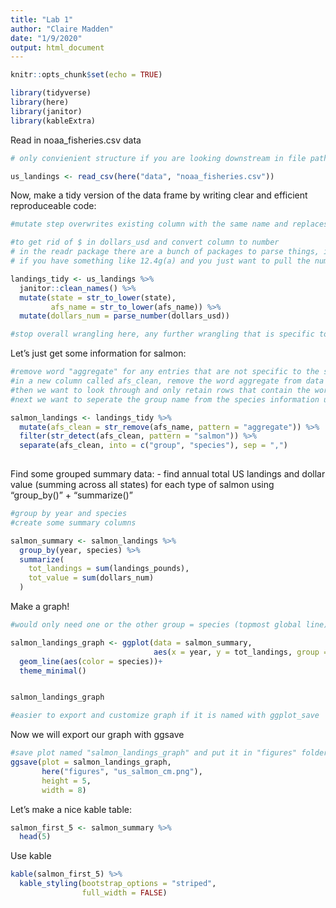 ```yaml
---
title: "Lab 1"
author: "Claire Madden"
date: "1/9/2020"
output: html_document
---
```


```r
knitr::opts_chunk$set(echo = TRUE)

library(tidyverse)
library(here)
library(janitor)
library(kableExtra)

```

Read in noaa_fisheries.csv data

```r
# only convienient structure if you are looking downstream in file pathways : us_landings <- read_csv("data/noaa_fisheries.csv")

us_landings <- read_csv(here("data", "noaa_fisheries.csv"))

```

Now, make a tidy version of the data frame by writing clear and efficient reproduceable code:
```r
#mutate step overwrites existing column with the same name and replaces existing data with the lowercase version , mutate (make a new column called "state", which is a lowercase version of what is contained in the existing column "state")

#to get rid of $ in dollars_usd and convert column to number
# in the readr package there are a bunch of packages to parse things, including parse_number
# if you have something like 12.4g(a) and you just want to pull the numbers out

landings_tidy <- us_landings %>% 
  janitor::clean_names() %>% 
  mutate(state = str_to_lower(state),
         afs_name = str_to_lower(afs_name)) %>% 
  mutate(dollars_num = parse_number(dollars_usd))

#stop overall wrangling here, any further wrangling that is specific to a species or whatever do in a seperate df

```

Let's just get some information for salmon:

```r
#remove word "aggregate" for any entries that are not specific to the species level in afs_name
#in a new column called afs_clean, remove the word aggregate from data in the afs_name column
#then we want to look through and only retain rows that contain the word "salmon", can't use just filter because that requires an exact match and we would have to do one for every species, need to ask true/false is a specified string detected. combined with filter if returns true it will keep the row if false it will delete the row
#next we want to seperate the group name from the species information using tidyr seperate function. seperate(within afs_clean df, columns to put the data into, specify delimiter)

salmon_landings <- landings_tidy %>% 
  mutate(afs_clean = str_remove(afs_name, pattern = "aggregate")) %>% 
  filter(str_detect(afs_clean, pattern = "salmon")) %>% 
  separate(afs_clean, into = c("group", "species"), sep = ",")
  

```

Find some grouped summary data:
- find annual total US landings and dollar value (summing across all states) for each type of salmon using "group_by()" + "summarize()"

```r
#group by year and species
#create some summary columns

salmon_summary <- salmon_landings %>% 
  group_by(year, species) %>% 
  summarize(
    tot_landings = sum(landings_pounds),
    tot_value = sum(dollars_num)
  )

```

Make a graph!

```r
#would only need one or the other group = species (topmost global line) or color = species (in geom_line aes())

salmon_landings_graph <- ggplot(data = salmon_summary,
                                aes(x = year, y = tot_landings, group = species))+
  geom_line(aes(color = species))+
  theme_minimal()


salmon_landings_graph

#easier to export and customize graph if it is named with ggplot_save 
```

Now we will export our graph with ggsave

```r
#save plot named "salmon_landings_graph" and put it in "figures" folder and name it "us_salmon_cm.png", default dimension is 7X7
ggsave(plot = salmon_landings_graph,
       here("figures", "us_salmon_cm.png"),
       height = 5,
       width = 8)


```

Let's make a nice kable table:
```r
salmon_first_5 <- salmon_summary %>% 
  head(5)

```

Use kable
```r
kable(salmon_first_5) %>% 
  kable_styling(bootstrap_options = "striped", 
                full_width = FALSE)

```




